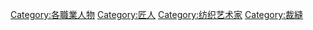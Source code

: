 {{catmore}}

[[Category:各職業人物|Category:各職業人物]]
[[Category:匠人|Category:匠人]]
[[Category:纺织艺术家|Category:纺织艺术家]]
[[Category:裁縫|Category:裁縫]]